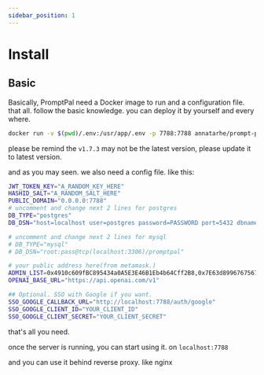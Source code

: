 ```yaml
---
sidebar_position: 1
---
```


# Install

## Basic

Basically, PromptPal need a Docker image to run and a configuration file. that all. follow the basic knowledge. you can deploy it by yourself and every where.

```bash
docker run -v $(pwd)/.env:/usr/app/.env -p 7788:7788 annatarhe/prompt-pal:latest
```

please be remind the `v1.7.3` may not be the latest version, please update it to latest version.

and as you may seen. we also need a config file. like this:

```bash
JWT_TOKEN_KEY="A_RANDOM_KEY_HERE"
HASHID_SALT="A_RANDOM_SALT_HERE"
PUBLIC_DOMAIN="0.0.0.0:7788"
# uncomment and change next 2 lines for postgres
DB_TYPE="postgres"
DB_DSN="host=localhost user=postgres password=PASSWORD port=5432 dbname=promptpal sslmode=disable"

# uncomment and change next 2 lines for mysql
# DB_TYPE="mysql"
# DB_DSN="root:pass@tcp(localhost:3306)/promptpal"

# your public address here(from metamask.)
ADMIN_LIST=0x4910c609fBC895434a0A5E3E46B1Eb4b64Cff2B8,0x7E63d899676756711d29DD989bb9F5a868C20e1D
OPENAI_BASE_URL="https://api.openai.com/v1"

## Optional. SSO with Google if you want.
SSO_GOOGLE_CALLBACK_URL="http://localhost:7788/auth/google"
SSO_GOOGLE_CLIENT_ID="YOUR_CLIENT_ID"
SSO_GOOGLE_CLIENT_SECRET="YOUR_CLIENT_SECRET"
```

that's all you need.

once the server is running, you can start using it. on `localhost:7788`

and you can use it behind reverse proxy. like nginx
